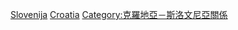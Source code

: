 [[Category:克羅地亞邊界|Slovenija]]
[[Category:斯洛文尼亞邊界|Croatia]]
[[Category:克羅地亞－斯洛文尼亞關係|Category:克羅地亞－斯洛文尼亞關係]]